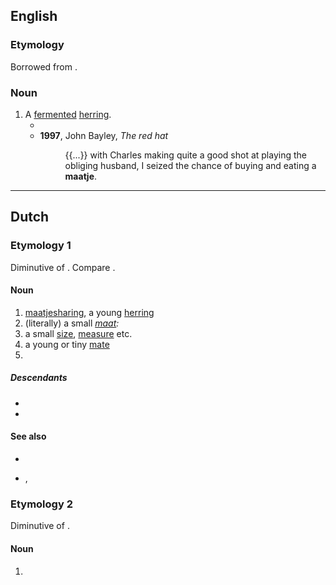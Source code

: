 ==English==

===Etymology===
Borrowed from {{bor|en|nl|maatje}}.

===Noun===
{{en-noun}}

# A [[ferment]]ed [[herring]].
#* {{quote-book|en|year=1987|author=David Butcher|title=Following the fishing|passage=The '''maatje''' herrin' were very popular over in Germany. That was a very light cure with just a fine sprinkling o' salt.}}
#* '''1997''', John Bayley, ''The red hat''
#*: {{...}} with Charles making quite a good shot at playing the obliging husband, I seized the chance of buying and eating a '''maatje'''.

----

==Dutch==

===Etymology 1===
Diminutive of {{af|nl|maat|-je}}. Compare {{cog|en|matey}}.

====Noun====
{{nl-noun-dim}}

# [[maatjesharing]], a young [[herring]]
# (literally) a small ''[[maat]]:''
# a small [[size]], [[measure]] etc.
# a young or tiny [[mate]]
# {{n-g|also used as an informal address for a male}}

=====Descendants=====
* {{desc|en|maatje|bor=1}}
* {{desc|pl|majtek|bor=1}}

====See also====
* {{l|nl|bokking}}
* {{l|nl|pekelharing}}, {{l|nl|stokvis}}

===Etymology 2===
Diminutive of {{af|nl|ma|t1=mom|-tje}}.

====Noun====
{{nl-noun-dim}}

# {{nl-noun form of|dim|ma}}